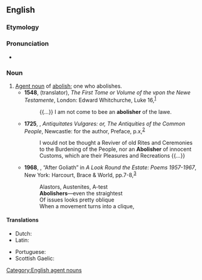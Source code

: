 ==English==

===Etymology===
{{suffix|abolish|er|id2=agent noun|lang=en}}

===Pronunciation===
* {{a|US}} {{IPA|/əˈbɑl.ɪʃ.ɚ/|/əˈbɑl.əʃ.ɚ/|lang=en}}

===Noun===
{{en-noun}}

# [[agent noun|Agent noun]] of [[abolish]]; one who abolishes. {{defdate|From the 16<sup>th</sup> century.}}
#* '''1548''', {{w|Nicholas Udall}} (translator), ''The First Tome or Volume of the {{w|Paraphrases of Erasmus|Paraphrase of Erasmus}} vpon the Newe Testamente'', London: Edward Whitchurche, Luke 16,<sup>[http://name.umdl.umich.edu/A16036.0001.001]</sup>
#*: {{...}} I am not come to bee an '''abolisher''' of the lawe.
#* '''1725''', {{w|Henry Bourne}}, ''Antiquitates Vulgares: or, The Antiquities of the Common People'', Newcastle: for the author, Preface, p.{{nbsp}}x,<sup>[http://name.umdl.umich.edu/004875177.0001.000]</sup>
#*: I would not be thought a Reviver of old Rites and Ceremonies to the Burdening of the People, nor an '''Abolisher''' of innocent Customs, which are their Pleasures and Recreations {{...}}
#* '''1968''', {{w|Kingsley Amis}}, “After Goliath” in ''A Look Round the Estate: Poems 1957-1967'', New York: Harcourt, Brace & World, pp.{{nbsp}}7-8,<sup>[https://archive.org/details/lookroundestate00amis]</sup>
#*: Alastors, Austenites, A-test
#*: '''Abolishers'''—even the straightest
#*: Of issues looks pretty oblique
#*: When a movement turns into a clique,
#*:

====Translations====
{{trans-top|one who abolishes}}
* Dutch: {{t|nl|afschaffer}}
* Latin: {{t|la|abolitor|m}}
{{trans-mid}}
* Portuguese: {{t|pt|abolidor|m}}
* Scottish Gaelic: {{t|gd|mì-laghachair}}
{{trans-bottom}}

[[Category:English agent nouns]]